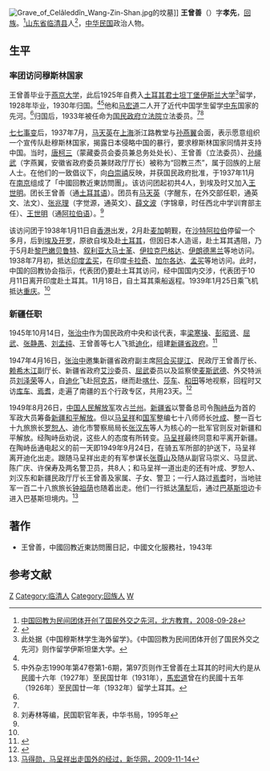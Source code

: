[[File:Grave_of_Celâleddîn_Wang-Zin-Shan.jpg|right]]的坟墓]]
'''王曾善'''（{{bd|1903年||1961年|}}）字'''孝先'''，[[回族|回族]]。<ref name=wzs>[http://www.northedu.com.cn/listshow/show.jsp?informationid=200809281023433715&classid=200809281023433296 中国回教为民间团体开创了国民外交之先河，北方教育，2008-09-28]{{dead link|date=2018年3月 |bot=InternetArchiveBot |fix-attempted=yes }}</ref>[[山东省|山东省]][[临清县|临清县]]人<ref name=yslj>{{Cite web |url=http://www.chinaislam.net.cn/cms/zjjy/lxs/201205/25-690.html |title=中国穆斯林学生海外留学，中国伊斯兰教协会，2012-05-25 |accessdate=2013-06-16 |archive-date=2013-05-01 |archive-url=https://web.archive.org/web/20130501065615/http://www.chinaislam.net.cn/cms/zjjy/lxs/201205/25-690.html |dead-url=no }}</ref>，[[中华民国|中华民国]]政治人物。

==生平==
===率团访问穆斯林国家===
王曾善毕业于[[燕京大学|燕京大学]]，此后1925年自费入[[土耳其|土耳其]][[君士坦丁堡伊斯兰大学|君士坦丁堡伊斯兰大学]]<ref>此处据《中国穆斯林学生海外留学》。《中国回教为民间团体开创了国民外交之先河》则作留学伊斯坦堡大学。</ref>留学，1928年毕业，1930年归国。<ref name=wzs/><ref>中外杂志1990年第47卷第1-6期，第97页则作王曾善在土耳其的时间大约是从民國十六年（1927年）至民国廿年（1931年），[[馬宏道|馬宏道]]曾在约民國十五年（1926年）至民国廿一年（1932年）留学土耳其。</ref>他和[[马宏道|马宏道]]二人开了近代中国学生留学[[中东|中东]]国家的先河。<ref name=wzs/>归国后，1933年被任命为[[国民政府|国民政府]][[立法院|立法院]]立法委员。<ref name=wzs/><ref>刘寿林等编，民国职官年表，中华书局，1995年</ref>

[[七七事变|七七事变]]后，1937年7月，[[马天英|马天英]]在[[上海|上海]]浙江路教堂与[[孙燕翼|孙燕翼]]会面，表示愿意组织一个宣传队赴穆斯林国家，揭露日本侵略中国的暴行，要求穆斯林国家同情并支持中国。当时，[[唐柯三|唐柯三]]（蒙藏委员会委员兼总务处处长）、王曾善（立法委员）、[[孙绳武|孙绳武]]（字燕翼，安徽省政府委员兼财政厅厅长）被称为“回教三杰”，属于回族的上层人士。在他们的一致倡议下，向[[白崇禧|白崇禧]]反映，并获国民政府批准，于1937年11月在[[南京|南京]]组成了「中國回教近東訪問團」。该访问团起初共4人，到埃及时又加入[[王世明_(外交官)|王世明]]。团长王曾善（通[[土耳其语|土耳其语]]）。团员有[[马天英|马天英]]（字醒东，在外交部任职，通英文、法文）、[[张兆理|张兆理]]（字觉源，通英文）、[[薛文波|薛文波]]（字锦章，时任西北中学训育部主任）、[[王世明_(外交官)|王世明]]（通[[阿拉伯语|阿拉伯语]]）。<ref name=wzs/>

该访问团于1938年1月11日自[[香港|香港]]出发，2月赴[[麦加|麦加]]朝觐，在[[沙特阿拉伯|沙特阿拉伯]]停留一个多月，后到[[埃及|埃及]][[开罗|开罗]]，原欲自埃及赴[[土耳其|土耳其]]，但因日本人造谣，赴土耳其遇阻，乃于5月赴[[黎巴嫩|黎巴嫩]][[贝鲁特|贝鲁特]]、[[叙利亚|叙利亚]][[大马士革|大马士革]]、[[伊拉克|伊拉克]][[巴格达|巴格达]]、[[伊朗|伊朗]][[德黑兰|德黑兰]]等地访问。1938年7月初，抵达[[印度|印度]][[孟买|孟买]]，在印度[[卡拉奇|卡拉奇]]、[[加尔各达|加尔各达]]、[[孟买|孟买]]等地访问。此时，中国的回教协会指示，代表团仍要赴土耳其访问，经中国国内交涉，代表团于10月11日离开印度赴土耳其。11月18日，自土耳其乘船返程。1939年1月25日乘飞机抵达[[重庆|重庆]]。<ref name=wzs/>

===新疆任职===
1945年10月14日，[[张治中|张治中]]作为国民政府中央和谈代表，率[[梁寒操|梁寒操]]、[[彭昭贤|彭昭贤]]、[[屈武|屈武]]、[[张静愚|张静愚]]、[[刘孟纯|刘孟纯]]、王曾善等七人飞抵[[迪化|迪化]]，组建[[新疆省政府|新疆省政府]]。<ref>{{Cite web |url=http://cif.mofcom.gov.cn/site/html/fukang/html/2649678/2012/8/15/1345022228826.html |title=李唐民，张治中于佑任天池之游，阜康商务预报，2012-08-15 |accessdate=2013-06-16 |archive-date=2016-03-04 |archive-url=https://web.archive.org/web/20160304141930/http://cif.mofcom.gov.cn/site/html/fukang/html/2649678/2012/8/15/1345022228826.html |dead-url=no }}</ref>

1947年4月16日，[[张治中|张治中]]邀集新疆省政府副主席[[阿合买提江|阿合买提江]]、民政厅王曾善厅长、[[赖希木江|赖希木江]]副厅长、新疆省政府[[艾沙|艾沙]]委员、[[屈武|屈武]]委员以及监察使[[麦斯武德|麦斯武德]]、外交特派员[[刘泽荣|刘泽荣]]等人，自[[迪化|迪化]]飞赴[[阿克苏|阿克苏]]，继而赴[[喀什|喀什]]、[[莎车|莎车]]、[[和田|和田]]等地视察，回程时又访[[库车|库车]]、[[焉耆|焉耆]]，走遍了南疆的五个行政专区，共用23天。<ref>{{Cite web |url=http://www.guoxue.com/study/mingzhustudy/allmz/mzxj_08.htm |title=宋希濂，新疆三年见闻录 第八章 镇压吐鲁番暴动的经过，载 全国政协文史资料委员会编，中华文史资料文库 第6册，中国文史出版社，1996年，第92-128页 |accessdate=2013-06-16 |archive-date=2011-07-19 |archive-url=https://web.archive.org/web/20110719211509/http://www.guoxue.com/study/mingzhustudy/allmz/mzxj_08.htm |dead-url=no }}</ref>

1949年8月26日，[[中国人民解放军|中国人民解放军]]攻占[[兰州|兰州]]。[[新疆省|新疆省]]以警备总司令[[陶峙岳|陶峙岳]]为首的军政大员筹备[[新疆和平解放|新疆和平解放]]。但以[[马呈祥|马呈祥]]和[[国军|国军]]整编七十八师师长[[叶成|叶成]]、整一百七十九旅旅长[[罗恕人|罗恕人]]、迪化市警察局局长[[张汉东|张汉东]]等人为核心的一批军官则反对新疆和平解放。经陶峙岳劝说，这些人的态度有所转变。[[马呈祥|马呈祥]]最终同意和平离开新疆。在陶峙岳通电起义的前一天即1949年9月24日，在骑五军所部的护送下，马呈祥离开迪化出走。跟随马呈祥出走的有军参谋长[[张尊山|张尊山]]及随从副官马崇义、马显武、陈广庆、许保寿及两名警卫员，共8人；和马呈祥一道出走的还有叶成、罗恕人、刘汉东和新疆民政厅厅长王曾善及家属、子女、警卫；一行人路过[[焉耆|焉耆]]时，当地驻军一百二十八旅旅长[[钟祖荫|钟祖荫]]也随着出走。他们一行抵达[[蒲犁|蒲犁]]后，通过[[巴基斯坦|巴基斯坦]]边卡进入巴基斯坦境内。<ref>[http://www.qh.xinhuanet.com/2009-11/14/content_18232227.htm 马得勋，马呈祥出走国外的经过，新华网，2009-11-14]{{dead link|date=2018年3月 |bot=InternetArchiveBot |fix-attempted=yes }}</ref>

==著作==
*王曾善，中國回教近東訪問團日記，中國文化服務社，1943年

==参考文献==
{{reflist}}

{{第3屆中華民國訓政時期立法委員名單}}
{{第4屆中華民國訓政時期立法委員名單}}
{{DEFAULTSORT:Wang王}}
[[Category:王姓|Z]]
[[Category:临清人|Category:临清人]]
[[Category:回族人|Category:回族人]]
[[Category:伊斯坦布爾大學校友|W]]
